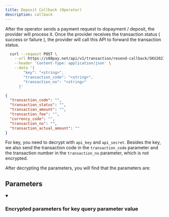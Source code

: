 ```yaml
---
title: Deposit Callback (Operator)
description: callback
---
```



After the operator sends a payment request to dopayment / deposit, the provider will process it. Once the provider receives the transaction status ( success or failure ), the provider will call this API to forward the transaction status.

```bash cURL
  curl --request POST \
    --url https://s88pay.net/api/v1/transaction/resend-callback/SKU20210909025705 \
    --header 'Content-Type: application/json' \
    --data '{
        "key": "<string>",
        "transaction_code": "<string>",
        "transaction_no": "<string>"
      }'
```

```json Response after decrypting
{
  "transaction_code": "",
  "transaction_status": "",
  "transaction_amount": "",
  "transaction_fee": "",
  "currency_code": "",
  "transaction_no": "",
  "transaction_actual_amount": ""
}
```

For key, you need to decrypt with `api_key` and `api_secret`. Besides the key, we also send the transaction code in the `transaction_code` parameter and the transaction number in the `transaction_no` parameter, which is not encrypted.

After decrypting the parameters, you will find that the parameters are:

## Parameters

<details
  style={{ marginBottom: "1rem" }}
  className={"openapi-markdown__details"}
  data-collapsed={false}
  open={true}
>
  <summary style={{}}>
    <h3 className={"openapi-markdown__details-summary-header-params"}>
      Encrypted parameters for
      <span className="badge badge--head">key</span> query parameter value
    </h3>
  </summary>
  <div>
    <ul>
      <Property
        className={"Property"}
        param={{
          name: "transaction_code",
          description: "The transaction code that is sent by the operator on dopayment.",
          schema: { type: "string" },
        }}
      ></Property>
      <Property
        className={"Property"}
        param={{
          name: "transaction_status",
          description: "The status of the deposit transaction",
          schema: { type: "integer" },
        }}
      ></Property>
      <Property
        className={"Property"}
        param={{
          name: "transaction_amount",
          description: "The amount of the transaction",
          schema: { type: "double" },
        }}
      ></Property>
      <Property
        className={"Property"}
        param={{
          name: "transaction_fee",
          description: "The amount of fee transaction",
          schema: { type: "double" },
        }}
      ></Property>
      <Property
        className={"Property"}
        param={{
          name: "currency_code",
          description: "Currency Code, please refer to currency list",
          schema: { type: "string" },
        }}
      ></Property>
      <Property
        className={"Property"}
        param={{
          name: "transaction_no",
          description: "The transaction code on the provider’s database",
          schema: { type: "string" },
        }}
      ></Property>
      <Property
        className={"Property"}
        param={{
          name: "transaction_actual_amount",
          description: "The actual amount paid by the member",
          schema: { type: "double" },
        }}
      ></Property>
    </ul>
  </div>
</details>
